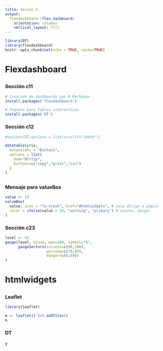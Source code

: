 ```yaml
---
title: Sesión 5
output: 
  flexdashboard::flex_dashboard:
    orientation: columns
    vertical_layout: fill
---
```


```r
library(DT)
library(flexdashboard)
knitr::opts_chunk$set(echo = TRUE, cache=TRUE)
```

# Flexdashboard

## {data-width=600}

### Sección c11 {data-height=300}

<style>
  #sección-c11 > div {
    overflow: auto;
  }
</style>

```r
# Creación de dashboards con R Markdown
install.packages('flexdashboard')

# Paquete para tablas interactivas
install.packages('DT')
```

### Sección c12 {data-height=700}

```r
#options(DT.options = list(scrollY="100vh"))

datatable(iris,
  extensions = "Buttons",
  options = list(
    dom="Bfrtip",
    buttons=c("copy","print","csv")
  )
)
```

## {data-width=400}

### Mensaje para valueBox {data-height=600}

```r
value <- 13
valueBox(
  value, icon = "fa-trash", href="#htmlwidgets", # solo dirige a páginas
  color = ifelse(value > 10, "warning", "primary") # succes, danger
)
```

### Sección c23 {data-height=400}

```r
level <- 42
gauge(level, min=0, max=100, symbol="%",
      gaugeSectors(success=c(90,100),
                   warning=c(70,89),
                   danger=c(0,69))
)
```

# htmlwidgets {data-icon=fa-fighter-jet}

## {.tabset .tabset-fade}

### Leaflet

```r
library(leaflet)

m <- leaflet() %>% addTiles()
m
```

### DT
y